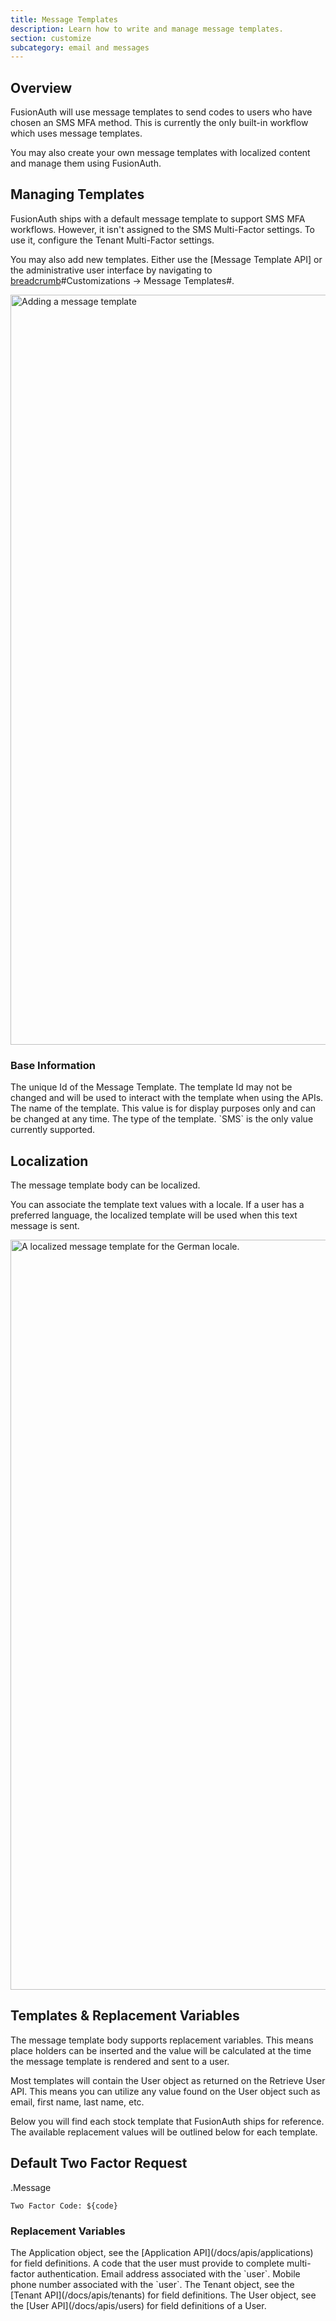```yaml
---
title: Message Templates
description: Learn how to write and manage message templates.
section: customize
subcategory: email and messages
---
```


## Overview

FusionAuth will use message templates to send codes to users who have chosen an SMS MFA method. This is currently the only built-in workflow which uses message templates.

You may also create your own message templates with localized content and manage them using FusionAuth.

## Managing Templates

FusionAuth ships with a default message template to support SMS MFA workflows. However, it isn't assigned to the SMS Multi-Factor settings. To use it, configure the Tenant Multi-Factor settings.

You may also add new templates. Either use the [Message Template API] or the administrative user interface by navigating to [breadcrumb](/docs/apis/message-templates)#Customizations -> Message Templates#.

<img src="/img/docs/customize/email-and-messages/add-message-template.png" alt="Adding a message template" width="1200" />

### Base Information

<APIBlock>
  <APIField name="Id" optional>
    The unique Id of the Message Template. The template Id may not be changed and will be used to interact with the template when using the APIs.
  </APIField>
  <APIField name="Name" required>
    The name of the template. This value is for display purposes only and can be changed at any time.
  </APIField>
  <APIField name="Type" required>
    The type of the template. `SMS` is the only value currently supported.
  </APIField>
</APIBlock>

## Localization

The message template body can be localized.

You can associate the template text values with a locale. If a user has a preferred language, the localized template will be used when this text message is sent.

<img src="/img/docs/customize/email-and-messages/localize-message-template.png" alt="A localized message template for the German locale." width="1200" />

## Templates & Replacement Variables

The message template body supports replacement variables. This means place holders can be inserted and the value will be calculated at the time the message template is rendered and sent to a user.

Most templates will contain the User object as returned on the Retrieve User API. This means you can utilize any value found on the User object such as email, first name, last name, etc.

Below you will find each stock template that FusionAuth ships for reference. The available replacement values will be outlined below for each template.

## Default Two Factor Request

.Message
```
Two Factor Code: ${code}
```

### Replacement Variables

<APIBlock>
  <APIField name="application" type="Application">
    The Application object, see the [Application API](/docs/apis/applications) for field definitions.
  </APIField>
  <APIField name="code" type="String">
    A code that the user must provide to complete multi-factor authentication.
  </APIField>
  <APIField name="email" type="String">
    Email address associated with the `user`.
  </APIField>
  <APIField name="mobilePhone" type="String">
    Mobile phone number associated with the `user`.
  </APIField>
  <APIField name="tenant" type="Tenant">
    The Tenant object, see the [Tenant API](/docs/apis/tenants) for field definitions.
  </APIField>
  <APIField name="user" type="User">
    The User object, see the [User API](/docs/apis/users) for field definitions of a User.
  </APIField>
</APIBlock>
